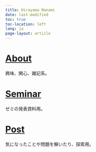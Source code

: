 ```yaml
---
title: Hirayama Nanami
date: last-modified
toc: true
toc-location: left
lang: ja
page-layout: article
---
```


# [About](/about.html)
興味、関心、雑記系。

# [Seminar](/seminar.html)
ゼミの発表資料用。


# [Post](/post.html)
気になったことや問題を解いたり、探索用。


